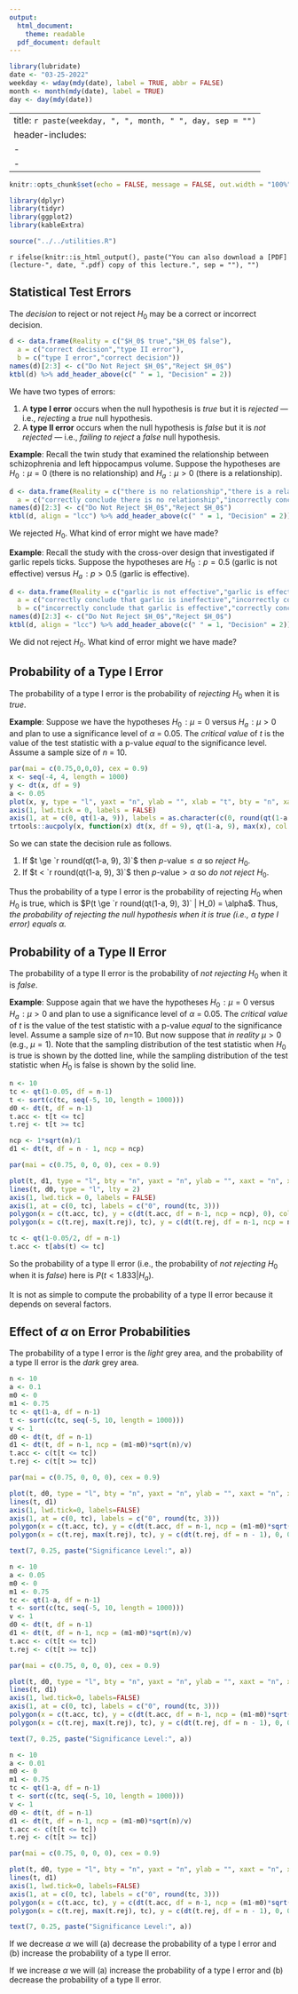 ```yaml
---
output:
  html_document:
    theme: readable
  pdf_document: default
---
```


```r
library(lubridate)
date <- "03-25-2022"
weekday <- wday(mdy(date), label = TRUE, abbr = FALSE)
month <- month(mdy(date), label = TRUE)
day <- day(mdy(date))
```

---
title: `r paste(weekday, ", ", month, " ", day, sep = "")`
header-includes:
  - \usepackage{float}
  - \usepackage{booktabs}
---

```r
knitr::opts_chunk$set(echo = FALSE, message = FALSE, out.width = "100%", fig.width = 9, fig.align = "center", cache = FALSE, dev = ifelse(knitr::is_html_output(), "png", "pdf"))
```

```r
library(dplyr)
library(tidyr)
library(ggplot2)
library(kableExtra)
```

```r
source("../../utilities.R")
```

`r ifelse(knitr::is_html_output(), paste("You can also download a [PDF](lecture-", date, ".pdf) copy of this lecture.", sep = ""), "")`


## Statistical Test Errors

The *decision* to reject or not reject $H_0$ may be a correct or incorrect decision.
```r
d <- data.frame(Reality = c("$H_0$ true","$H_0$ false"),
  a = c("correct decision","type II error"),
  b = c("type I error","correct decision"))
names(d)[2:3] <- c("Do Not Reject $H_0$","Reject $H_0$")
ktbl(d) %>% add_header_above(c(" " = 1, "Decision" = 2))
```
We have two types of errors:

1. A **type I error** occurs when the null hypothesis is *true* but it is *rejected* --- i.e., *rejecting* a *true* null hypothesis.
2. A **type II error** occurs when the null hypothesis is *false* but it is *not rejected* --- i.e., *failing to reject* a *false* null hypothesis.

**Example**: Recall the twin study that examined the relationship between schizophrenia and left hippocampus volume. Suppose the hypotheses are $H_0\!: \mu = 0$ (there is no relationship) and $H_a\!: \mu > 0$ (there is a relationship).
```r
d <- data.frame(Reality = c("there is no relationship","there is a relationship"),
  a = c("correctly conclude there is no relationship","incorrectly conclude there is no relationship"), b = c("incorrectly conclude there is a relationship","correctly conclude there is a relationship"))
names(d)[2:3] <- c("Do Not Reject $H_0$","Reject $H_0$")
ktbl(d, align = "lcc") %>% add_header_above(c(" " = 1, "Decision" = 2)) %>%  column_spec(column = 1, bold = TRUE)
```
We rejected $H_0$. What kind of error might we have made?

**Example**: Recall the study with the cross-over design that investigated if garlic repels ticks. Suppose the hypotheses are $H_0\!: p = 0.5$ (garlic is not effective) versus $H_a\!: p > 0.5$ (garlic is effective).
```r
d <- data.frame(Reality = c("garlic is not effective","garlic is effective"),
  a = c("correctly conclude that garlic is ineffective","incorrectly conclude that garlic is ineffective"),
  b = c("incorrectly conclude that garlic is effective","correctly conclude that garlic is effectve"))
names(d)[2:3] <- c("Do Not Reject $H_0$","Reject $H_0$")
ktbl(d, align = "lcc") %>% add_header_above(c(" " = 1, "Decision" = 2)) %>%  column_spec(column = 1, bold = TRUE)
```
We did not reject $H_0$. What kind of error might we have made?

## Probability of a Type I Error

The probability of a type I error is the probability of *rejecting* $H_0$ when it is *true*.

**Example**: Suppose we have the hypotheses $H_0\!: \mu = 0$ versus $H_a\!: \mu > 0$ and plan to use a significance level of $\alpha$ = 0.05. The *critical value* of $t$ is the value of the test statistic with a p-value *equal* to the significance level. Assume a sample size of $n$ = 10.
```r
par(mai = c(0.75,0,0,0), cex = 0.9)
x <- seq(-4, 4, length = 1000)
y <- dt(x, df = 9)
a <- 0.05
plot(x, y, type = "l", yaxt = "n", ylab = "", xlab = "t", bty = "n", xaxt = "n", ylim = c(0, dt(0, 9)))
axis(1, lwd.tick = 0, labels = FALSE)
axis(1, at = c(0, qt(1-a, 9)), labels = as.character(c(0, round(qt(1-a, 9),3))))
trtools::aucpoly(x, function(x) dt(x, df = 9), qt(1-a, 9), max(x), col = scales::alpha(grey(0.75), 0.5))
```
So we can state the decision rule as follows.

1. If $t \ge `r round(qt(1-a, 9), 3)`$ then $\text{$p$-value} \le \alpha$ so *reject* $H_0$.
2. If $t < `r round(qt(1-a, 9), 3)`$ then $\text{$p$-value} > \alpha$ so *do not reject* $H_0$.

Thus the probability of a type I error is the probability of rejecting $H_0$ when $H_0$ is true, which is $P(t \ge `r round(qt(1-a, 9), 3)` | H_0) = \alpha$. Thus, *the probability of rejecting the null hypothesis when it is true (i.e., a type I error) equals $\alpha$.*

## Probability of a Type II Error

The probability of a type II error is the probability of *not rejecting* $H_0$ when it is *false*. 

**Example**: Suppose again that we have the hypotheses $H_0\!: \mu = 0$ versus $H_a\!: \mu > 0$ and plan to use a significance level of $\alpha$ = 0.05. The *critical value* of $t$ is the value of the test statistic with a p-value *equal* to the significance level. Assume a sample size of $n$=10. But now suppose that *in reality* $\mu > 0$ (e.g., $\mu = 1)$. Note that the sampling distribution of the test statistic when $H_0$ is true is shown by the dotted line, while the sampling distribution of the test statistic when $H_0$ is false is shown by the solid line. 
```r
n <- 10
tc <- qt(1-0.05, df = n-1)
t <- sort(c(tc, seq(-5, 10, length = 1000)))
d0 <- dt(t, df = n-1)
t.acc <- t[t <= tc]
t.rej <- t[t >= tc]

ncp <- 1*sqrt(n)/1
d1 <- dt(t, df = n - 1, ncp = ncp)

par(mai = c(0.75, 0, 0, 0), cex = 0.9)

plot(t, d1, type = "l", bty = "n", yaxt = "n", ylab = "", xaxt = "n", xlab = "t", ylim = c(0, max(c(d0,d1))))
lines(t, d0, type = "l", lty = 2)
axis(1, lwd.tick = 0, labels = FALSE)
axis(1, at = c(0, tc), labels = c("0", round(tc, 3)))
polygon(x = c(t.acc, tc), y = c(dt(t.acc, df = n-1, ncp = ncp), 0), col = scales::alpha(grey(0.5), 0.5))
polygon(x = c(t.rej, max(t.rej), tc), y = c(dt(t.rej, df = n-1, ncp = ncp), 0, 0), col = scales::alpha(grey(0.75), 0.5))

tc <- qt(1-0.05/2, df = n-1)
t.acc <- t[abs(t) <= tc]
```
So the probability of a type II error (i.e., the probability of *not rejecting* $H_0$ when it is *false*) here is $P(t < 1.833 | H_a)$. 

It is not as simple to compute the probability of a type II error because it depends on several factors.

## Effect of $\alpha$ on Error Probabilities

The probability of a type I error is the *light* grey area, and the probability of a type II error is the *dark* grey area. 

```r
n <- 10
a <- 0.1
m0 <- 0
m1 <- 0.75
tc <- qt(1-a, df = n-1)
t <- sort(c(tc, seq(-5, 10, length = 1000)))
v <- 1
d0 <- dt(t, df = n-1)
d1 <- dt(t, df = n-1, ncp = (m1-m0)*sqrt(n)/v)
t.acc <- c(t[t <= tc])
t.rej <- c(t[t >= tc])

par(mai = c(0.75, 0, 0, 0), cex = 0.9)

plot(t, d0, type = "l", bty = "n", yaxt = "n", ylab = "", xaxt = "n", xlab = "", ylim = c(0, max(c(d0,d1))), lty = 2)
lines(t, d1)
axis(1, lwd.tick=0, labels=FALSE)
axis(1, at = c(0, tc), labels = c("0", round(tc, 3)))
polygon(x = c(t.acc, tc), y = c(dt(t.acc, df = n-1, ncp = (m1-m0)*sqrt(n)/v), 0), col = scales::alpha(grey(0.5), 0.5), border = NA)
polygon(x = c(t.rej, max(t.rej), tc), y = c(dt(t.rej, df = n - 1), 0, 0), col = scales::alpha(grey(0.75), 0.5), border = NA)

text(7, 0.25, paste("Significance Level:", a))
```
```r
n <- 10
a <- 0.05
m0 <- 0
m1 <- 0.75
tc <- qt(1-a, df = n-1)
t <- sort(c(tc, seq(-5, 10, length = 1000)))
v <- 1
d0 <- dt(t, df = n-1)
d1 <- dt(t, df = n-1, ncp = (m1-m0)*sqrt(n)/v)
t.acc <- c(t[t <= tc])
t.rej <- c(t[t >= tc])

par(mai = c(0.75, 0, 0, 0), cex = 0.9)

plot(t, d0, type = "l", bty = "n", yaxt = "n", ylab = "", xaxt = "n", xlab = "", ylim = c(0, max(c(d0,d1))), lty = 2)
lines(t, d1)
axis(1, lwd.tick=0, labels=FALSE)
axis(1, at = c(0, tc), labels = c("0", round(tc, 3)))
polygon(x = c(t.acc, tc), y = c(dt(t.acc, df = n-1, ncp = (m1-m0)*sqrt(n)/v), 0), col = scales::alpha(grey(0.5), 0.5), border = NA)
polygon(x = c(t.rej, max(t.rej), tc), y = c(dt(t.rej, df = n - 1), 0, 0), col = scales::alpha(grey(0.75), 0.5), border = NA)

text(7, 0.25, paste("Significance Level:", a))
```
```r
n <- 10
a <- 0.01
m0 <- 0
m1 <- 0.75
tc <- qt(1-a, df = n-1)
t <- sort(c(tc, seq(-5, 10, length = 1000)))
v <- 1
d0 <- dt(t, df = n-1)
d1 <- dt(t, df = n-1, ncp = (m1-m0)*sqrt(n)/v)
t.acc <- c(t[t <= tc])
t.rej <- c(t[t >= tc])

par(mai = c(0.75, 0, 0, 0), cex = 0.9)

plot(t, d0, type = "l", bty = "n", yaxt = "n", ylab = "", xaxt = "n", xlab = "", ylim = c(0, max(c(d0,d1))), lty = 2)
lines(t, d1)
axis(1, lwd.tick=0, labels=FALSE)
axis(1, at = c(0, tc), labels = c("0", round(tc, 3)))
polygon(x = c(t.acc, tc), y = c(dt(t.acc, df = n-1, ncp = (m1-m0)*sqrt(n)/v), 0), col = scales::alpha(grey(0.5), 0.5), border = NA)
polygon(x = c(t.rej, max(t.rej), tc), y = c(dt(t.rej, df = n - 1), 0, 0), col = scales::alpha(grey(0.75), 0.5), border = NA)

text(7, 0.25, paste("Significance Level:", a))
```

If we decrease $\alpha$ we will (a) decrease the probability of a type I error and (b) increase the probability of a type II error.

If we increase $\alpha$ we will (a) increase the probability of a type I error and (b) decrease the probability of a type II error.
